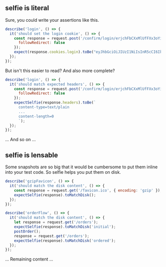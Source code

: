 ## selfie is literal

Sure, you could write your assertions like this.

```javascript
describe('login', () => {
  it('should set the login cookie', () => {
    const response = request.post('/confirm/login/erjchFbCXxMlUfFXx3oYiO-Rj6zM7tRGdRV8ziqRn5Jh', {
      followRedirect: false
    });
    expect(response.cookies.login).toBe("eyJhbGciOiJIUzI1NiIsInR5cCI6IkpXVCJ9.eyJzdWIiOiIxIiwiaXNzIjoiZGlmZnBsdWcuY29tIiwiYXVkIjoiZGlmZnBsdWcuY29tIiwiaWF0IjoxNTc3NjY0MDAsImVtYWlsIjoibHVrZS5za3l3YWxrZXJAZGlmZnBsdWcuY29tIiwic2FsZXMiOiJ0cnVlIn0.v7nes7_rTa0NiwTz6OLIAmRZJ-XzzGULRiAPWBiV5iI");
  });
});
```

But isn't this easier to read? And also more complete?

```javascript
describe('login', () => {
  it('should match expected headers', () => {
    const response = request.post('/confirm/login/erjchFbCXxMlUfFXx3oYiO-Rj6zM7tRGdRV8ziqRn5Jh', {
      followRedirect: false
    });
    expectSelfie(response.headers).toBe(`
      content-type=text/plain
      ...
      content-length=0
      `);
  });
});
```

... And so on ...

## selfie is lensable

Some snapshots are so big that it would be cumbersome to put them inline into your test code. So selfie helps you put them on disk.

```javascript
describe('gzipFavicon', () => {
  it('should match the disk content', () => {
    const response = request.get('/favicon.ico', { encoding: 'gzip' });
    expectSelfie(response).toMatchDisk();
  });
});

describe('orderFlow', () => {
  it('should match the disk content', () => {
    let response = request.get('/orders');
    expectSelfie(response).toMatchDisk('initial');
    postOrder();
    response = request.get('/orders');
    expectSelfie(response).toMatchDisk('ordered');
  });
});
```

... Remaining content ...
